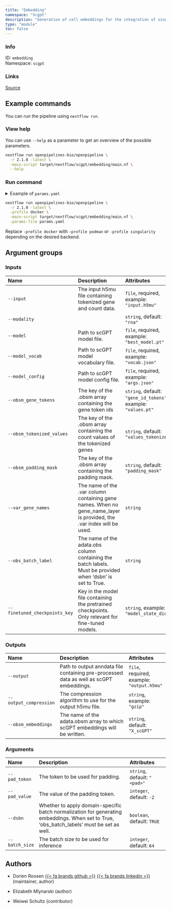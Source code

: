 ```yaml
---
title: "Embedding"
namespace: "Scgpt"
description: "Generation of cell embeddings for the integration of single cell transcriptomic count data using scGPT"
type: "module"
toc: false
---
```


::: {.column-margin}

### Info

ID: `embedding`  
Namespace: `scgpt`

### Links
[Source](https://github.com/openpipelines-bio/openpipeline/blob/2.1.0/src/scgpt/embedding/config.vsh.yaml){.btn-action .btn-sm .btn-info .btn role="button"}

:::



## Example commands

You can run the pipeline using `nextflow run`.

### View help

You can use `--help` as a parameter to get an overview of the possible parameters.

```bash
nextflow run openpipelines-bio/openpipeline \
  -r 2.1.0 -latest \
  -main-script target/nextflow/scgpt/embedding/main.nf \
  --help
```

### Run command

<details>
<summary>Example of `params.yaml`</summary>
```yaml
# Inputs
input: # please fill in - example: "input.h5mu"
modality: "rna"
model: # please fill in - example: "best_model.pt"
model_vocab: # please fill in - example: "vocab.json"
model_config: # please fill in - example: "args.json"
obsm_gene_tokens: "gene_id_tokens"
obsm_tokenized_values: "values_tokenized"
obsm_padding_mask: "padding_mask"
# var_gene_names: "foo"
# obs_batch_label: "foo"
# finetuned_checkpoints_key: "model_state_dict"

# Outputs
# output: "$id.$key.output.h5mu"
# output_compression: "gzip"
obsm_embeddings: "X_scGPT"

# Arguments
pad_token: "<pad>"
pad_value: -2
dsbn: true
batch_size: 64

# Nextflow input-output arguments
publish_dir: # please fill in - example: "output/"
# param_list: "my_params.yaml"
```
</details>

```bash
nextflow run openpipelines-bio/openpipeline \
  -r 2.1.0 -latest \
  -profile docker \
  -main-script target/nextflow/scgpt/embedding/main.nf \
  -params-file params.yaml
```

:::{.callout-note}
Replace `-profile docker` with `-profile podman` or `-profile singularity` depending on the desired backend.
:::

## Argument groups

### Inputs

|Name                          |Description                                                                                                          |Attributes                                                    |
|:----------|:--------------------------------------------------|:--------------------|
|`--input`                     |The input h5mu file containing tokenized gene and count data.                                                        |`file`, required, example: `"input.h5mu"`                     |
|`--modality`                  |                                                                                                                     |`string`, default: `"rna"`                                    |
|`--model`                     |Path to scGPT model file.                                                                                            |`file`, required, example: `"best_model.pt"`                  |
|`--model_vocab`               |Path to scGPT model vocabulary file.                                                                                 |`file`, required, example: `"vocab.json"`                     |
|`--model_config`              |Path to scGPT model config file.                                                                                     |`file`, required, example: `"args.json"`                      |
|`--obsm_gene_tokens`          |The key of the .obsm array containing the gene token ids                                                             |`string`, default: `"gene_id_tokens"`, example: `"values.pt"` |
|`--obsm_tokenized_values`     |The key of the .obsm array containing the count values of the tokenized genes                                        |`string`, default: `"values_tokenized"`                       |
|`--obsm_padding_mask`         |The key of the .obsm array containing the padding mask.                                                              |`string`, default: `"padding_mask"`                           |
|`--var_gene_names`            |The name of the .var column containing gene names. When no gene_name_layer is provided, the .var index will be used. |`string`                                                      |
|`--obs_batch_label`           |The name of the adata.obs column containing the batch labels. Must be provided when 'dsbn' is set to True.           |`string`                                                      |
|`--finetuned_checkpoints_key` |Key in the model file containing the pretrained checkpoints. Only relevant for fine-tuned models.                    |`string`, example: `"model_state_dict"`                       |


### Outputs

|Name                   |Description                                                                            |Attributes                                 |
|:----------|:--------------------------------------------------|:--------------------|
|`--output`             |Path to output anndata file containing pre-processed data as well as scGPT embeddings. |`file`, required, example: `"output.h5mu"` |
|`--output_compression` |The compression algorithm to use for the output h5mu file.                             |`string`, example: `"gzip"`                |
|`--obsm_embeddings`    |The name of the adata.obsm array to which scGPT embeddings will be written.            |`string`, default: `"X_scGPT"`             |


### Arguments

|Name           |Description                                                                                                                               |Attributes                   |
|:----------|:--------------------------------------------------|:--------------------|
|`--pad_token`  |The token to be used for padding.                                                                                                         |`string`, default: `"<pad>"` |
|`--pad_value`  |The value of the padding token.                                                                                                           |`integer`, default: `-2`     |
|`--dsbn`       |Whether to apply domain-specific batch normalization for generating embeddings. When set to True, 'obs_batch_labels' must be set as well. |`boolean`, default: `TRUE`   |
|`--batch_size` |The batch size to be used for inference                                                                                                   |`integer`, default: `64`     |

## Authors


  * Dorien Roosen [{{< fa brands github >}}](https://github.com/dorien-er) [{{< fa brands linkedin >}}](https://linkedin.com/in/dorien-roosen) (maintainer, author)

  * Elizabeth Mlynarski (author)

  * Weiwei Schultz (contributor)

